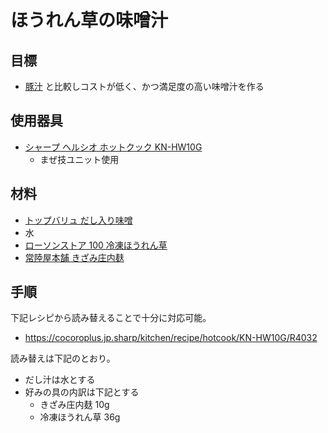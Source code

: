 # ほうれん草の味噌汁

## 目標

-   [豚汁](./pork-miso-soup.mdx) と比較しコストが低く、かつ満足度の高い味噌汁を作る

## 使用器具

-   [シャープ ヘルシオ ホットクック KN-HW10G](https://jp.sharp/hotcook/products/knhw10g/)
    -   まぜ技ユニット使用

## 材料

-   [トップバリュ だし入り味噌](https://www.topvalu.net/items/detail/4549741149938/)
-   水
-   [ローソンストア 100 冷凍ほうれん草](https://store100.lawson.co.jp/product/valueline/detail/1266921_5066.html)
-   [常陸屋本舗 きざみ庄内麸](https://www.hitachiya-honpo.co.jp/html/YK_sai27.html)

## 手順

下記レシピから読み替えることで十分に対応可能。

-   https://cocoroplus.jp.sharp/kitchen/recipe/hotcook/KN-HW10G/R4032

読み替えは下記のとおり。

-   だし汁は水とする
-   好みの具の内訳は下記とする
    -   きざみ庄内麸 10g
    -   冷凍ほうれん草 36g
